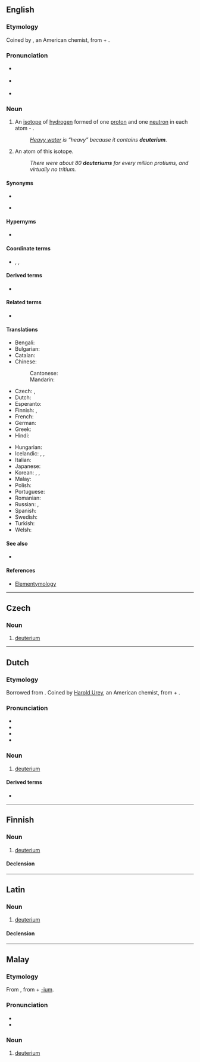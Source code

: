 {{also|Deuterium|deutérium}}
==English==
{{wikipedia}}

===Etymology===
{{root|en|ine-pro|*-teros}}
Coined by {{w|Harold Urey}}, an American chemist, from {{etyl|grc|en}} {{m|grc|δεύτερος||second}} + {{m|en|-ium}}.

===Pronunciation===
* {{a|UK}} {{IPA|en|/djuːˈtɪəɹɪəm/|/dʒuːˈtɪəɹɪəm/}}
* {{a|US}} {{IPA|en|/djuːˈtɪɹi.əm/}}
* {{hyph|en|deu|te|ri|um}}
{{rfap|en}}

===Noun===
{{en-noun}}

# {{lb|en|isotope}} An [[isotope]] of [[hydrogen]] formed of one [[proton]] and one [[neutron]] in each atom - {{nuclide|2|1|H}}.
#: ''[[heavy water|Heavy water]] is “heavy” because it contains '''deuterium'''.''
# An atom of this isotope.
#: ''There were about 80 '''deuteriums''' for every million protiums, and virtually no tritium.''

====Synonyms====
* {{l|en|heavy hydrogen}}
* {{l|en|D}} {{qualifier|chemical symbol}}

====Hypernyms====
* {{l|en|hydrogen}}

====Coordinate terms====
* {{sense|isotopes of hydrogen}} {{l|en|protium}}, {{l|en|tritium}}, {{l|en|quadrium}}

====Derived terms====
* {{l|en|deuterium oxide}}

====Related terms====
* {{l|en|deuteron}}

====Translations====
{{trans-top-also|isotope of hydrogen|heavy hydrogen}}
* Bengali: {{t|bn|ডিউটেরিয়াম}}
* Bulgarian: {{t|bg|деуте́рий|m}}
* Catalan: {{t+|ca|deuteri|m}}
* Chinese:
*: Cantonese: {{t+|yue|氘|tr=dou1|sc=Hani}}
*: Mandarin: {{t+|cmn|氘|tr=dāo|sc=Hani}}
* Czech: {{t|cs|těžký vodík|m}}, {{t+|cs|deuterium|n}}
* Dutch: {{t+|nl|deuterium|n}}
* Esperanto: {{t|eo|deŭterio}}
* Finnish: {{t+|fi|raskas vety}}, {{t+|fi|deuterium}}
* French: {{t+|fr|deutérium|m}}
* German: {{t+|de|Deuterium|n}}
* Greek: {{t|el|δευτέριο|n}}
* Hindi: {{t|hi|भारी उदजन}}
{{trans-mid}}
* Hungarian: {{t+|hu|deutérium}}
* Icelandic: {{t|is|tvívetni|n}}, {{t|is|þungt vetni|n}}, {{t|is|þungavetni|n}}
* Italian: {{t+|it|deuterio|m}}
* Japanese: {{t+|ja|重水素|tr=じゅうすいそ, jūsuiso|sc=Jpan}}
* Korean: {{t+|ko|중수소(重水素)}}, {{t|ko|듀테륨}}, {{t|ko|이중수소(二重水素)}}
* Malay: {{t|ms|deuterium}}
* Polish: {{t+|pl|deuter|m}}
* Portuguese: {{t+|pt|deutério|m}}
* Romanian: {{t+|ro|deuteriu|n}}
* Russian: {{t+|ru|дейте́рий|m|tr=dɛjtɛ́rij}}, {{t+|ru|дейте́рий|m}}
* Spanish: {{t|es|deuterio|m}}
* Swedish: {{t+|sv|deuterium|n}}
* Turkish: {{t+|tr|döteryum}}
* Welsh: {{t|cy|dewteriwm}}
{{trans-bottom}}

====See also====
* {{l|en|heavy water}}

====References====
* [http://elements.vanderkrogt.net/element.php?sym=H Elementymology]

----

==Czech==

===Noun===
{{cs-noun|g=n}}

# [[#English|deuterium]] {{gloss|isotope of hydrogen}}

----

==Dutch==
{{wikipedia|lang=nl}}

===Etymology===
Borrowed from {{bor|nl|en|deuterium}}. Coined by [[:w:Harold Urey|Harold Urey]], an American chemist, from {{der|nl|grc|δεύτερος||second}} + {{m|la|-ium}}.

===Pronunciation===
* {{IPA|nl|/ˌdœy̯ˈteː.ri.ʏm/}}
* {{audio|nl|Nl-deuterium.ogg|Audio}}
* {{hyphenation|nl|deu|te|ri|um}}
* {{rhymes|nl|eːriʏm}}

===Noun===
{{nl-noun|n|-|-}}

# [[#English|deuterium]]

====Derived terms====
* {{l|nl|deuteriumkern}}

----

==Finnish==

===Noun===
{{fi-noun}}

# {{lb|fi|isotope}} [[#English|deuterium]]

====Declension====
{{fi-decl-risti|deuterium|||a|i=0}}

----

==Latin==

===Noun===
{{la-noun|deuterium<2>}}

# [[#English|deuterium]]

====Declension====
{{la-ndecl|deuterium<2>}}

----

==Malay==
{{wikipedia|lang=ms}}

===Etymology===
From {{etyl|en|ms}} {{m|en|hydrogen}}, from {{etyl|grc|ms}} {{m|grc|δεύτερος||second}} + [[-ium]].

===Pronunciation===
* {{IPA|ms|[deutəriom]|[deutəriəm]|[diutəriəm]}}
* {{rhymes|ms|iom|jom|om}}

===Noun===
{{head|ms|noun}}

# {{lb|ms|isotope}} [[#English|deuterium]] {{gloss|isotope of hydrogen}}